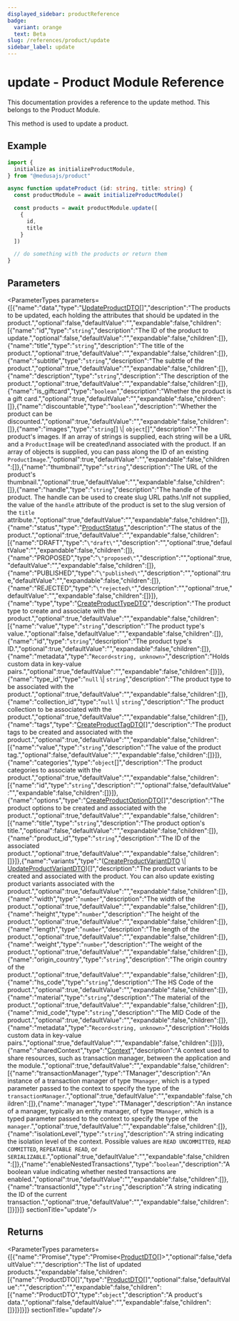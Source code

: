 ```yaml
---
displayed_sidebar: productReference
badge:
  variant: orange
  text: Beta
slug: /references/product/update
sidebar_label: update
---
```



# update - Product Module Reference

This documentation provides a reference to the update method. This belongs to the Product Module.

This method is used to update a product.

## Example

```ts
import {
  initialize as initializeProductModule,
} from "@medusajs/product"

async function updateProduct (id: string, title: string) {
  const productModule = await initializeProductModule()

  const products = await productModule.update([
    {
      id,
      title
    }
  ])

  // do something with the products or return them
}
```

## Parameters

<ParameterTypes parameters={[{"name":"data","type":"[UpdateProductDTO](../../interfaces/product.UpdateProductDTO.mdx)[]","description":"The products to be updated, each holding the attributes that should be updated in the product.","optional":false,"defaultValue":"","expandable":false,"children":[{"name":"id","type":"`string`","description":"The ID of the product to update.","optional":false,"defaultValue":"","expandable":false,"children":[]},{"name":"title","type":"`string`","description":"The title of the product.","optional":true,"defaultValue":"","expandable":false,"children":[]},{"name":"subtitle","type":"`string`","description":"The subttle of the product.","optional":true,"defaultValue":"","expandable":false,"children":[]},{"name":"description","type":"`string`","description":"The description of the product.","optional":true,"defaultValue":"","expandable":false,"children":[]},{"name":"is_giftcard","type":"`boolean`","description":"Whether the product is a gift card.","optional":true,"defaultValue":"","expandable":false,"children":[]},{"name":"discountable","type":"`boolean`","description":"Whether the product can be discounted.","optional":true,"defaultValue":"","expandable":false,"children":[]},{"name":"images","type":"`string`[] \\| `object`[]","description":"The product's images. If an array of strings is supplied, each string will be a URL and a `ProductImage` will be created\nand associated with the product. If an array of objects is supplied, you can pass along the ID of an existing `ProductImage`.","optional":true,"defaultValue":"","expandable":false,"children":[]},{"name":"thumbnail","type":"`string`","description":"The URL of the product's thumbnail.","optional":true,"defaultValue":"","expandable":false,"children":[]},{"name":"handle","type":"`string`","description":"The handle of the product. The handle can be used to create slug URL paths.\nIf not supplied, the value of the `handle` attribute of the product is set to the slug version of the `title` attribute.","optional":true,"defaultValue":"","expandable":false,"children":[]},{"name":"status","type":"[ProductStatus](../../enums/product.ProductStatus.mdx)","description":"The status of the product.","optional":true,"defaultValue":"","expandable":false,"children":[{"name":"DRAFT","type":"`\"draft\"`","description":"","optional":true,"defaultValue":"","expandable":false,"children":[]},{"name":"PROPOSED","type":"`\"proposed\"`","description":"","optional":true,"defaultValue":"","expandable":false,"children":[]},{"name":"PUBLISHED","type":"`\"published\"`","description":"","optional":true,"defaultValue":"","expandable":false,"children":[]},{"name":"REJECTED","type":"`\"rejected\"`","description":"","optional":true,"defaultValue":"","expandable":false,"children":[]}]},{"name":"type","type":"[CreateProductTypeDTO](../../interfaces/product.CreateProductTypeDTO.mdx)","description":"The product type to create and associate with the product.","optional":true,"defaultValue":"","expandable":false,"children":[{"name":"value","type":"`string`","description":"The product type's value.","optional":false,"defaultValue":"","expandable":false,"children":[]},{"name":"id","type":"`string`","description":"The product type's ID.","optional":true,"defaultValue":"","expandable":false,"children":[]},{"name":"metadata","type":"`Record<string, unknown>`","description":"Holds custom data in key-value pairs.","optional":true,"defaultValue":"","expandable":false,"children":[]}]},{"name":"type_id","type":"`null` \\| `string`","description":"The product type to be associated with the product.","optional":true,"defaultValue":"","expandable":false,"children":[]},{"name":"collection_id","type":"`null` \\| `string`","description":"The product collection to be associated with the product.","optional":true,"defaultValue":"","expandable":false,"children":[]},{"name":"tags","type":"[CreateProductTagDTO](../../interfaces/product.CreateProductTagDTO.mdx)[]","description":"The product tags to be created and associated with the product.","optional":true,"defaultValue":"","expandable":false,"children":[{"name":"value","type":"`string`","description":"The value of the product tag.","optional":false,"defaultValue":"","expandable":false,"children":[]}]},{"name":"categories","type":"`object`[]","description":"The product categories to associate with the product.","optional":true,"defaultValue":"","expandable":false,"children":[{"name":"id","type":"`string`","description":"","optional":false,"defaultValue":"","expandable":false,"children":[]}]},{"name":"options","type":"[CreateProductOptionDTO](../../interfaces/product.CreateProductOptionDTO.mdx)[]","description":"The product options to be created and associated with the product.","optional":true,"defaultValue":"","expandable":false,"children":[{"name":"title","type":"`string`","description":"The product option's title.","optional":false,"defaultValue":"","expandable":false,"children":[]},{"name":"product_id","type":"`string`","description":"The ID of the associated product.","optional":true,"defaultValue":"","expandable":false,"children":[]}]},{"name":"variants","type":"([CreateProductVariantDTO](../../interfaces/product.CreateProductVariantDTO.mdx) \\| [UpdateProductVariantDTO](../../interfaces/product.UpdateProductVariantDTO.mdx))[]","description":"The product variants to be created and associated with the product. You can also update existing product variants associated with the product.","optional":true,"defaultValue":"","expandable":false,"children":[]},{"name":"width","type":"`number`","description":"The width of the product.","optional":true,"defaultValue":"","expandable":false,"children":[]},{"name":"height","type":"`number`","description":"The height of the product.","optional":true,"defaultValue":"","expandable":false,"children":[]},{"name":"length","type":"`number`","description":"The length of the product.","optional":true,"defaultValue":"","expandable":false,"children":[]},{"name":"weight","type":"`number`","description":"The weight of the product.","optional":true,"defaultValue":"","expandable":false,"children":[]},{"name":"origin_country","type":"`string`","description":"The origin country of the product.","optional":true,"defaultValue":"","expandable":false,"children":[]},{"name":"hs_code","type":"`string`","description":"The HS Code of the product.","optional":true,"defaultValue":"","expandable":false,"children":[]},{"name":"material","type":"`string`","description":"The material of the product.","optional":true,"defaultValue":"","expandable":false,"children":[]},{"name":"mid_code","type":"`string`","description":"The MID Code of the product.","optional":true,"defaultValue":"","expandable":false,"children":[]},{"name":"metadata","type":"`Record<string, unknown>`","description":"Holds custom data in key-value pairs.","optional":true,"defaultValue":"","expandable":false,"children":[]}]},{"name":"sharedContext","type":"[Context](../../interfaces/product.Context.mdx)","description":"A context used to share resources, such as transaction manager, between the application and the module.","optional":true,"defaultValue":"","expandable":false,"children":[{"name":"transactionManager","type":"TManager","description":"An instance of a transaction manager of type `TManager`, which is a typed parameter passed to the context to specify the type of the `transactionManager`.","optional":true,"defaultValue":"","expandable":false,"children":[]},{"name":"manager","type":"TManager","description":"An instance of a manager, typically an entity manager, of type `TManager`, which is a typed parameter passed to the context to specify the type of the `manager`.","optional":true,"defaultValue":"","expandable":false,"children":[]},{"name":"isolationLevel","type":"`string`","description":"A string indicating the isolation level of the context. Possible values are `READ UNCOMMITTED`, `READ COMMITTED`, `REPEATABLE READ`, or `SERIALIZABLE`.","optional":true,"defaultValue":"","expandable":false,"children":[]},{"name":"enableNestedTransactions","type":"`boolean`","description":"A boolean value indicating whether nested transactions are enabled.","optional":true,"defaultValue":"","expandable":false,"children":[]},{"name":"transactionId","type":"`string`","description":"A string indicating the ID of the current transaction.","optional":true,"defaultValue":"","expandable":false,"children":[]}]}]}  sectionTitle="update"/>

## Returns

<ParameterTypes parameters={[{"name":"Promise","type":"Promise&#60;[ProductDTO](../../interfaces/product.ProductDTO.mdx)[]&#62;","optional":false,"defaultValue":"","description":"The list of updated products.","expandable":false,"children":[{"name":"ProductDTO[]","type":"[ProductDTO](../../interfaces/product.ProductDTO.mdx)[]","optional":false,"defaultValue":"","description":"","expandable":false,"children":[{"name":"ProductDTO","type":"`object`","description":"A product's data.","optional":false,"defaultValue":"","expandable":false,"children":[]}]}]}]}  sectionTitle="update"/>
